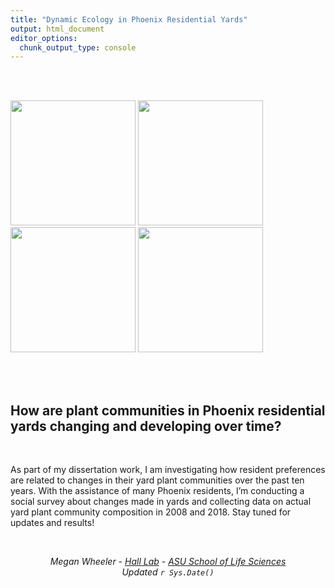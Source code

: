 ```yaml
---
title: "Dynamic Ecology in Phoenix Residential Yards"
output: html_document
editor_options: 
  chunk_output_type: console
---
```


<br>
<br>

<img src="images/grevellia.JPG" width="200px">
<img src="images/desert_flower1.JPG" width="200px">
<img src="images/desert_flower2.jpg" width="200px">
<img src="images/sweetpeashrub.JPG" width="200px">

<br>
<br>

## How are plant communities in Phoenix residential yards changing and developing over time?

<br>

As part of my dissertation work, I am investigating how resident preferences are related to changes in their yard plant communities over the past ten years. With the assistance of many Phoenix residents, I'm conducting a social survey about changes made in yards and collecting data on actual yard plant community composition in 2008 and 2018. Stay tuned for updates and results!

<br>

<center> *Megan Wheeler - [Hall Lab](https://halllab.asu.edu/) - [ASU School of Life Sciences](https://sols.asu.edu/)* </center>

<center> *Updated `r Sys.Date()`* </center>